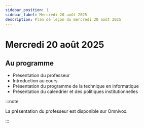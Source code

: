 ```yaml
---
sidebar_position: 1
sidebar_label: Mercredi 20 août 2025
description: Plan de leçon du mercredi 20 août 2025
---
```


# Mercredi 20 août 2025

## Au programme

- Présentation du professeur
- Introduction au cours
- Présentation du programme de la technique en informatique
- Présentation du calendrier et des politiques institutionnelles

:::note

La présentation du professeur est disponible sur Omnivox.

:::